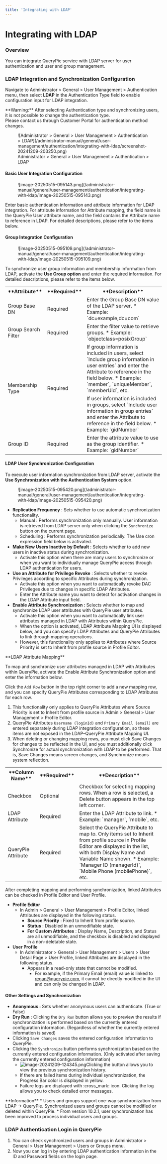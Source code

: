 ```yaml
---
title: 'Integrating with LDAP'
---
```



# Integrating with LDAP

### Overview

You can integrate QueryPie service with LDAP server for user authentication and user and group management.

### LDAP Integration and Synchronization Configuration

Navigate to Administrator &gt; General &gt; User Management &gt; Authentication menu, then select **LDAP** in the Authentication Type field to enable configuration input for LDAP integration.

<Callout type="important">
**Warning:** After selecting Authentication type and synchronizing users, it is not possible to change the authentication type. <br/>Please contact us through Customer Portal for authentication method changes.
</Callout>

<figure data-layout="center" data-align="center">
![Administrator &gt; General &gt; User Management &gt; Authentication &gt; LDAP](/administrator-manual/general/user-management/authentication/integrating-with-ldap/screenshot-20241209-203250.png)
<figcaption>
Administrator &gt; General &gt; User Management &gt; Authentication &gt; LDAP
</figcaption>
</figure>

#### Basic User Integration Configuration

<figure data-layout="center" data-align="center">
![image-20250515-095143.png](/administrator-manual/general/user-management/authentication/integrating-with-ldap/image-20250515-095143.png)
</figure>

Enter basic authentication information and attribute information for LDAP integration. For attribute information for Attribute mapping, the field name is the QueryPie User attribute name, and the field contains the Attribute name to reference in LDAP. For detailed descriptions, please refer to the items below.

#### Group Integration Configuration

<figure data-layout="center" data-align="center">
![image-20250515-095109.png](/administrator-manual/general/user-management/authentication/integrating-with-ldap/image-20250515-095109.png)
</figure>

To synchronize user group information and membership information from LDAP, activate the **Use Group option** and enter the required information. For detailed descriptions, please refer to the items below.

<table data-table-width="760" data-layout="default" local-id="b96b2197-17c2-48d3-98a7-93b37fc6260b">
<colgroup>
<col/>
<col/>
<col/>
</colgroup>
<tbody>
<tr>
<th>
**Attribute**
</th>
<th>
**Required**
</th>
<th>
**Description**
</th>
</tr>
<tr>
<td>
Group Base DN
</td>
<td>
Required
</td>
<td>
Enter the Group Base DN value of the LDAP server.
* Example: `dc=example,dc=com`
</td>
</tr>
<tr>
<td>
Group Search Filter
</td>
<td>
Required
</td>
<td>
Enter the filter value to retrieve groups.
* Example: `objectclass=posixGroup`
</td>
</tr>
<tr>
<td rowspan="2">
Membership Type
</td>
<td rowspan="2">
Required
</td>
<td>
If group information is included in users, select `Include group information in user entries` and enter the Attribute to reference in the field below.
* Example: `member`, `uniqueMember`, `memberUid`, etc.
</td>
</tr>
<tr>
<td>
If user information is included in groups, select `Include user information in group entries` and enter the Attribute to reference in the field below.
* Example: `gidNumber`
</td>
</tr>
<tr>
<td>
Group ID
</td>
<td>
Required
</td>
<td>
Enter the attribute value to use as the group identifier.
* Example: `gidNumber`
</td>
</tr>
</tbody>
</table>

#### LDAP User Synchronization Configuration

To execute user information synchronization from LDAP server, activate the **Use Synchronization with the Authentication System** option.

<figure data-layout="center" data-align="center">
![image-20250515-095420.png](/administrator-manual/general/user-management/authentication/integrating-with-ldap/image-20250515-095420.png)
</figure>

*  **Replication Frequency**  : Sets whether to use automatic synchronization functionality.
    * Manual : Performs synchronization only manually. User information is retrieved from LDAP server only when clicking the `Synchronize` button on the current page.
    * Scheduling : Performs synchronization periodically. The Use cron expression field below is activated.
*  **Make New Users Inactive by Default** : Selects whether to add new users in inactive status during synchronization.
    * Activate this option when there are many users to synchronize or when you want to individually manage QueryPie access through LDAP authentication for users.
*  **Use an Attribute for Privilege Revoke** : Selects whether to revoke Privileges according to specific Attributes during synchronization.
    * Activate this option when you want to automatically revoke DAC Privileges due to changes in specific LDAP Attributes.
    * Enter the Attribute name you want to detect for activation changes in the LDAP Attribute input field.
*  **Enable Attribute Synchronization :**  Selects whether to map and synchronize LDAP user attributes with QueryPie user attributes.
    * Activate this option when you want to automatically link user attributes managed in LDAP with Attributes within QueryPie.
    * When the option is activated, LDAP Attribute Mapping UI is displayed below, and you can specify LDAP Attributes and QueryPie Attributes to link through mapping operations.
    * However, this functionality only applies to Attributes where Source Priority is set to Inherit from profile source in Profile Editor.

<Callout type="info">
**LDAP Attribute Mapping**

To map and synchronize user attributes managed in LDAP with Attributes within QueryPie, activate the Enable Attribute Synchronization option and enter the information below.

Click the `Add Row` button in the top right corner to add a new mapping row, and you can specify QueryPie Attributes corresponding to LDAP Attributes for each row.

1. This functionality only applies to QueryPie Attributes where Source Priority is set to Inherit from profile source in Admin &gt; General &gt; User Management &gt; Profile Editor.
2. QueryPie Attributes `Username (loginId)` and `Primary Email (email)` are entered separately during LDAP integration configuration, so these items are not exposed in the LDAP–QueryPie Attribute Mapping UI.
3. When deleting or changing mapping rows, you must click Save Changes for changes to be reflected in the UI, and you must additionally click Synchronize for actual synchronization with LDAP to be performed. That is, Save Changes means screen changes, and Synchronize means system reflection.
</Callout>

<table data-table-width="760" data-layout="default" local-id="a5c81338-6a96-4dc0-89e5-d0c7a08da012">
<colgroup>
<col/>
<col/>
<col/>
</colgroup>
<tbody>
<tr>
<th>
**Column Name**
</th>
<th>
**Required**
</th>
<th>
**Description**
</th>
</tr>
<tr>
<td>
Checkbox
</td>
<td>
Optional
</td>
<td>
Checkbox for selecting mapping rows. When a row is selected, a Delete button appears in the top left corner.
</td>
</tr>
<tr>
<td>
LDAP Attribute
</td>
<td>
Required
</td>
<td>
Enter the LDAP Attribute to link.
* Example: `manager`, `mobile`, etc.
</td>
</tr>
<tr>
<td>
QueryPie Attribute
</td>
<td>
Required
</td>
<td>
Select the QueryPie Attribute to map to. Only items set to Inherit from profile source in Profile Editor are displayed in the list, with both Display Name and Variable Name shown.
* Example: `Manager ID (managerId)`, <br/>`Mobile Phone (mobilePhone)`, etc.
</td>
</tr>
</tbody>
</table>

After completing mapping and performing synchronization, linked Attributes can be checked in Profile Editor and User Profile.

*  **Profile Editor** 
    * In Admin &gt; General &gt; User Management &gt; Profile Editor, linked Attributes are displayed in the following status.
        *  **Source Priority**  : Fixed to Inherit from profile source.
        *  **Status**  : Disabled in an unmodifiable state.
        *  **For Custom Attributes** : Display Name, Description, and Status are all unmodifiable, and the checkbox is disabled and displayed in a non-deletable state.
*  **User Profile** 
    * In Administrator &gt; General &gt; User Management &gt; Users &gt; User Detail Page &gt; User Profile, linked Attributes are displayed in the following status.
        * Appears in a read-only state that cannot be modified.
            * For example, if the Primary Email (email) value is linked to regan@querypie.com, it cannot be directly modified in the UI and can only be changed in LDAP.

#### Other Settings and Synchronization

*  **Anonymous :** Sets whether anonymous users can authenticate. (True or False)
*  **Dry Run :**  Clicking the `Dry Run` button allows you to preview the results if synchronization is performed based on the currently entered configuration information. (Regardless of whether the currently entered information is saved)
* Clicking `Save Changes` saves the entered configuration information to QueryPie.
* Clicking the `Synchronize` button performs synchronization based on the currently entered configuration information. (Only activated after saving the currently entered configuration information)
    * ![image-20241209-124345.png](/administrator-manual/general/user-management/authentication/integrating-with-ldap/image-20241209-124345.png)Clicking the button allows you to view the previous synchronization history.
    * If there are failed items during individual synchronization, the Progress Bar color is displayed in yellow.
    * Failure logs are displayed with :cross_mark: icon. Clicking the log allows you to check detailed error messages.

<Callout type="info">
**Information**
* Users and groups support one-way synchronization from LDAP → QueryPie. Synchronized users and groups cannot be modified or deleted within QueryPie.
* From version 10.2.1, user synchronization has been improved to process individual users and groups.
</Callout>

### LDAP Authentication Login in QueryPie

1. You can check synchronized users and groups in Administrator &gt; General &gt; User Management &gt; Users or Groups menu.
2. Now you can log in by entering LDAP authentication information in the ID and Password fields on the login page.
